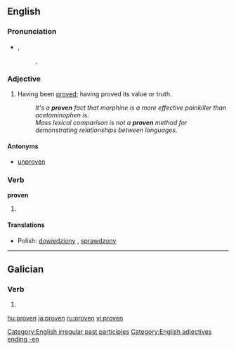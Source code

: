 {{also|provén}}
==English==

===Pronunciation===
*{{IPA|/'pruːvən/}}, {{SAMPA|/"pru:v@n/}}
*:{{rhymes|əʊvən}}, {{rhymes|uːvən}}

===Adjective===
{{en-adj}}

# Having been [[prove]]d; having proved its value or truth.
#: ''It's a '''proven''' fact that morphine is a more effective painkiller than acetaminophen is.''
#: ''Mass lexical comparison is not a '''proven''' method for demonstrating relationships between languages.''

====Antonyms====
* {{sense|having been proved}} [[unproven]]

===Verb===
'''proven'''

# {{context|often|_|proscribed}} {{past participle of|[[prove]]}}

====Translations====
{{top}}
{{mid}}
* Polish: [[dowiedziony]] {{m}}, [[sprawdzony]] {{m}}
{{bottom}}

[[Category:English irregular past participles]]
[[Category:English adjectives ending -en]]

----

==Galician==

===Verb===
{{gl-verb-form}}

# {{conjugation of|[[provir#Galician|provir]]||2|s|imp}}

[[hu:proven]]
[[ja:proven]]
[[ru:proven]]
[[vi:proven]]